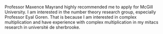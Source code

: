 Professor Maxence Mayrand highly recommended me to apply for McGill University. I am interested in the number theory research group, especially Professor Eyal Goren. That is because I am interested in complex multiplication and have experience with complex multiplication in my mitacs research in université de sherbrooke.
